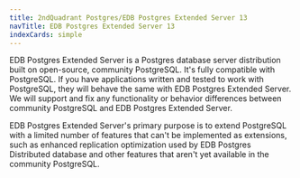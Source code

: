 ```yaml
---
title: 2ndQuadrant Postgres/EDB Postgres Extended Server 13
navTitle: EDB Postgres Extended Server 13
indexCards: simple
---
```


EDB Postgres Extended Server is a Postgres database server distribution built on open-source, community PostgreSQL. It's fully compatible with PostgreSQL. If you have applications written and tested to work with PostgreSQL, they will behave the same with EDB Postgres Extended Server. We will support and fix any functionality or behavior differences between community PostgreSQL and EDB Postgres Extended Server.

EDB Postgres Extended Server's primary purpose is to extend PostgreSQL with a limited number of features that can't be implemented as extensions, such as enhanced replication optimization used by EDB Postgres Distributed database and other features that aren't yet available in the community PostgreSQL.

